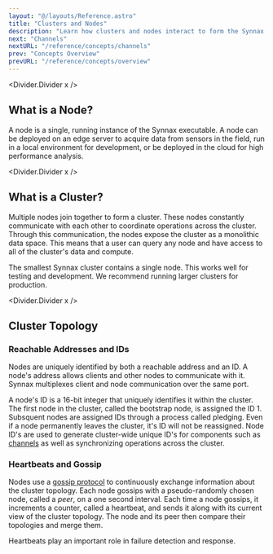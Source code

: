 ```yaml
---
layout: "@/layouts/Reference.astro"
title: "Clusters and Nodes"
description: "Learn how clusters and nodes interact to form the Synnax database."
next: "Channels"
nextURL: "/reference/concepts/channels"
prev: "Concepts Overview"
prevURL: "/reference/concepts/overview"
---
```



<Divider.Divider x />

## What is a Node?

A node is a single, running instance of the Synnax executable. A node can be deployed on
an edge server to acquire data from sensors in the field, run in a local environment for
development, or be deployed in the cloud for high performance analysis.

<Divider.Divider x />

## What is a Cluster?

Multiple nodes join together to form a cluster. These nodes constantly communicate with
each other to coordinate operations across the cluster. Through this communication, the
nodes expose the cluster as a monolithic data space. This means that a user can query
any node and have access to all of the cluster's data and compute.

The smallest Synnax cluster contains a single node. This works well for testing and
development. We recommend running larger clusters for production.

<Divider.Divider x />

## Cluster Topology

### Reachable Addresses and IDs

Nodes are uniquely identified by both a reachable address and an ID. A node's address
allows clients and other nodes to communicate with it. Synnax multiplexes client and
node communication over the same port.

A node's ID is a 16-bit integer that uniquely identifies it within the cluster. The
first node in the cluster, called the bootstrap node, is assigned the ID 1. Subsquent
nodes are assigned IDs through a process called pledging. Even if a node permanently
leaves the cluster, it's ID will not be reassigned. Node ID's are used to generate
cluster-wide unique ID's for components such as [channels](/reference/concepts/channels)
as well as synchronizing operations across the cluster.

### Heartbeats and Gossip

Nodes use a
[gossip protocol](https://en.wikipedia.org/wiki/Gossip_protocol#:~:text=A%20gossip%20protocol%20or%20eschematicemic,all%20members%20of%20a%20group.)
to continuously exchange information about the cluster topology. Each node gossips with
a pseudo-randomly chosen node, called a _peer_, on a one second interval. Each time a
node gossips, it increments a counter, called a heartbeat, and sends it along with its
current view of the cluster topology. The node and its peer then compare their
topologies and merge them.

Heartbeats play an important role in failure detection and response.
